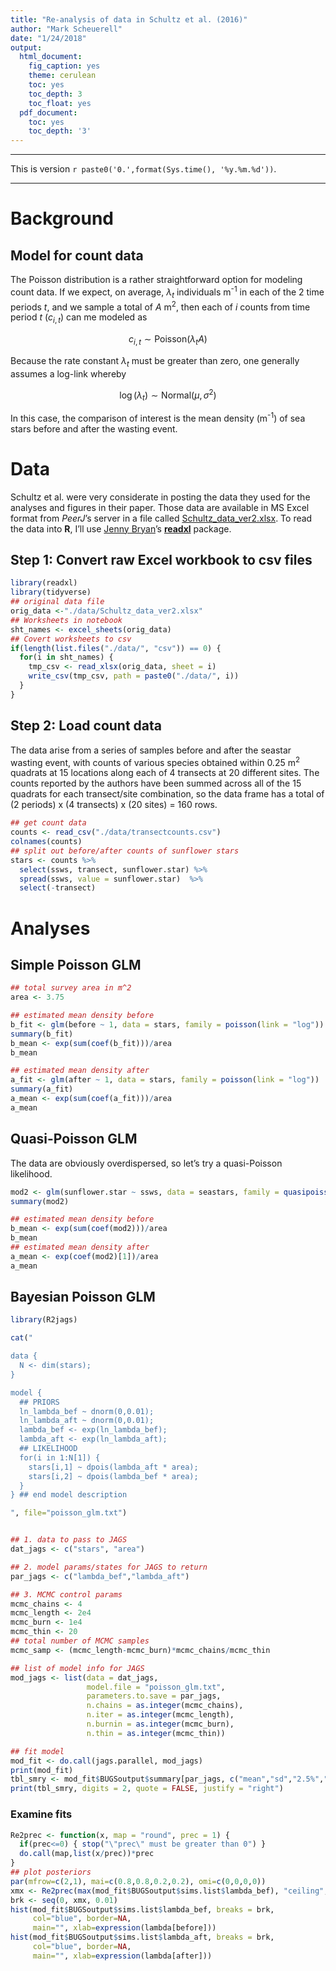 ```yaml
---
title: "Re-analysis of data in Schultz et al. (2016)"
author: "Mark Scheuerell"
date: "1/24/2018"
output:
  html_document:
    fig_caption: yes
    theme: cerulean
    toc: yes
    toc_depth: 3
    toc_float: yes
  pdf_document:
    toc: yes
    toc_depth: '3'
---
```


***

This is version `r paste0('0.',format(Sys.time(), '%y.%m.%d'))`.

***

# Background

## Model for count data

The Poisson distribution is a rather straightforward option for modeling count data. If we expect, on average, $\lambda_t$ individuals m^-1^ in each of the 2 time periods $t$, and we sample a total of $A$ m^2^, then each of $i$ counts from time period $t$ ($c_{i,t}$) can me modeled as

$$
c_{i,t} \sim \text{Poisson}(\lambda_t A)
$$

Because the rate constant $\lambda_t$ must be greater than zero, one generally assumes a log-link whereby

$$
\log(\lambda_t) \sim \text{Normal}(\mu, \sigma^2)
$$

In this case, the comparison of interest is the mean density (m^-1^) of sea stars before and after the wasting event.

# Data

Schultz et al. were very considerate in posting the data they used for the analyses and figures in their paper. Those data are available in MS Excel format from _PeerJ_'s server in a file called [Schultz_data_ver2.xlsx](https://peerj.com/articles/1980/#supp-1). To read the data into __R__, I'll use [Jenny Bryan](https://github.com/jennybc)'s [__readxl__](http://readxl.tidyverse.org/) package.

## Step 1: Convert raw Excel workbook to csv files

```r
library(readxl)
library(tidyverse)
## original data file
orig_data <-"./data/Schultz_data_ver2.xlsx"
## Worksheets in notebook
sht_names <- excel_sheets(orig_data)
## Covert worksheets to csv
if(length(list.files("./data/", "csv")) == 0) {
  for(i in sht_names) {
    tmp_csv <- read_xlsx(orig_data, sheet = i)
    write_csv(tmp_csv, path = paste0("./data/", i))
  }
}
```

## Step 2: Load count data

The data arise from a series of samples before and after the seastar wasting event, with counts of various species obtained within 0.25 m^2^ quadrats at 15 locations along each of 4 transects at 20 different sites. The counts reported by the authors have been summed across all of the 15 quadrats for each transect/site combination, so the data frame has a total of (2 periods) x (4 transects) x (20 sites) = 160 rows.

```r
## get count data
counts <- read_csv("./data/transectcounts.csv")
colnames(counts)
## split out before/after counts of sunflower stars
stars <- counts %>%
  select(ssws, transect, sunflower.star) %>%
  spread(ssws, value = sunflower.star)  %>%
  select(-transect)
```

# Analyses

## Simple Poisson GLM 

```r
## total survey area in m^2
area <- 3.75

## estimated mean density before
b_fit <- glm(before ~ 1, data = stars, family = poisson(link = "log"))
summary(b_fit)
b_mean <- exp(sum(coef(b_fit)))/area
b_mean

## estimated mean density after
a_fit <- glm(after ~ 1, data = stars, family = poisson(link = "log"))
summary(a_fit)
a_mean <- exp(sum(coef(a_fit)))/area
a_mean
```

## Quasi-Poisson GLM 

The data are obviously overdispersed, so let's try a quasi-Poisson likelihood.

```r
mod2 <- glm(sunflower.star ~ ssws, data = seastars, family = quasipoisson(link = "log"))
summary(mod2)

## estimated mean density before
b_mean <- exp(sum(coef(mod2)))/area
b_mean
## estimated mean density after
a_mean <- exp(coef(mod2)[1])/area
a_mean
```

## Bayesian Poisson GLM

```r
library(R2jags)

cat("

data {
  N <- dim(stars);
}

model {
  ## PRIORS
  ln_lambda_bef ~ dnorm(0,0.01);
  ln_lambda_aft ~ dnorm(0,0.01);
  lambda_bef <- exp(ln_lambda_bef);
  lambda_aft <- exp(ln_lambda_aft);
  ## LIKELIHOOD
  for(i in 1:N[1]) {
    stars[i,1] ~ dpois(lambda_aft * area);
    stars[i,2] ~ dpois(lambda_bef * area);
  }
} ## end model description

", file="poisson_glm.txt")


## 1. data to pass to JAGS
dat_jags <- c("stars", "area") 

## 2. model params/states for JAGS to return
par_jags <- c("lambda_bef","lambda_aft")

## 3. MCMC control params
mcmc_chains <- 4
mcmc_length <- 2e4
mcmc_burn <- 1e4
mcmc_thin <- 20
## total number of MCMC samples
mcmc_samp <- (mcmc_length-mcmc_burn)*mcmc_chains/mcmc_thin

## list of model info for JAGS
mod_jags <- list(data = dat_jags,
                 model.file = "poisson_glm.txt",
                 parameters.to.save = par_jags,
                 n.chains = as.integer(mcmc_chains),
                 n.iter = as.integer(mcmc_length),
                 n.burnin = as.integer(mcmc_burn),
                 n.thin = as.integer(mcmc_thin))

## fit model
mod_fit <- do.call(jags.parallel, mod_jags)
print(mod_fit)
tbl_smry <- mod_fit$BUGSoutput$summary[par_jags, c("mean","sd","2.5%","50%","97.5%")]
print(tbl_smry, digits = 2, quote = FALSE, justify = "right")
```

### Examine fits

```r
Re2prec <- function(x, map = "round", prec = 1) {
  if(prec<=0) { stop("\"prec\" must be greater than 0") }
  do.call(map,list(x/prec))*prec
}
## plot posteriors
par(mfrow=c(2,1), mai=c(0.8,0.8,0.2,0.2), omi=c(0,0,0,0))
xmx <- Re2prec(max(mod_fit$BUGSoutput$sims.list$lambda_bef), "ceiling", 0.02)
brk <- seq(0, xmx, 0.01)
hist(mod_fit$BUGSoutput$sims.list$lambda_bef, breaks = brk,
     col="blue", border=NA,
     main="", xlab=expression(lambda[before]))
hist(mod_fit$BUGSoutput$sims.list$lambda_aft, breaks = brk,
     col="blue", border=NA,
     main="", xlab=expression(lambda[after]))

```

